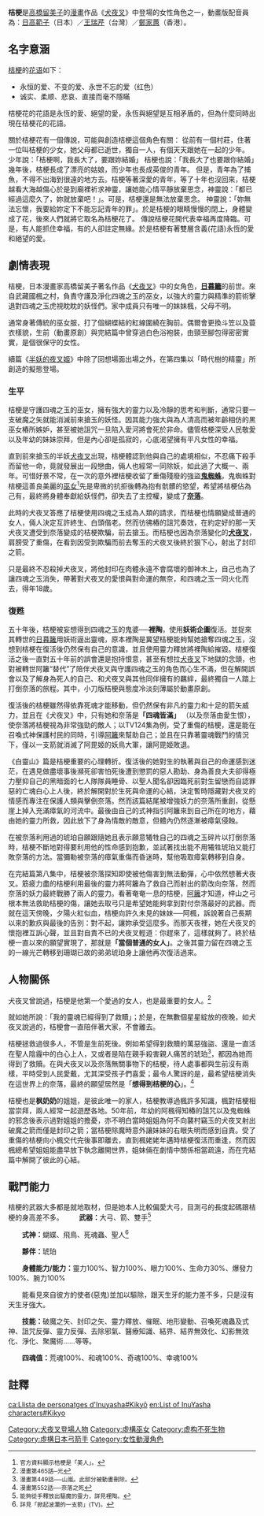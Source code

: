 {{fansite}}
{{Unreferenced|time=2014-05-26T07:42:56+00:00}}
{{NoteTA
|1=zh-cn:日暮戈薇;zh-hk:阿籬;zh-tw:日暮籬;
|2=zh-cn:枫奶奶;zh-hk:楓奶奶;zh-tw:楓姥姥;
}}
{{Japanese|japanese=桔梗|kana=ききょう|romaji=Kikyō|image=桔梗_(犬夜叉)、Kikyo_(Inuyasha).png}}
'''桔梗'''是[[高橋留美子|高橋留美子]]的[[漫畫|漫畫]]作品《[[犬夜叉|犬夜叉]]》中登場的女性角色之一，動畫版配音員為：[[日高範子|日高範子]]（日本）／[[王瑞芹|王瑞芹]]（台灣）／[[鄭家蕙|鄭家蕙]]（香港）。

==名字意涵==
[[桔梗|桔梗]]的[[花语|花语]]如下：
* 永恒的爱、不变的爱、永世不忘的爱（红色）
* 诚实、柔顺、悲哀、直接而毫不隱瞞
桔梗花的花語是永恆的愛、絕望的愛，永恆與絕望是互相矛盾的，但為什麼同時出現在桔梗花的花語。

關於桔梗花有一個傳說，可能與創造桔梗這個角色有關：
從前有一個村莊，住著一位叫桔梗的少女，她父母都已逝世，獨自一人，有個天天跟她在一起的少年。
少年說：「桔梗啊，我長大了，要跟妳結婚」
桔梗也說：「我長大了也要跟你結婚」幾年後，桔梗長成了漂亮的姑娘，而少年也長成英俊的青年。
但是，青年為了捕魚，不得不出海到很遠的地方去。桔梗等著深愛的青年，等了十年也沒回來，桔梗越看大海越傷心於是到廟裡祈求神靈，讓她能心情平靜放棄思念，神靈說：「都已經過這麼久了，妳就放棄吧！」。可是，桔梗還是無法放棄思念。
神靈說：「妳無法忘懷，我要給妳定下不能忘記青年的罪」。於是桔梗的眼睛慢慢的閉上，身體變成了花，後來人們就將它取名為桔梗花了。
傳說桔梗花開代表幸福再度降臨。可是，有人能抓住幸福，有的人卻註定無緣。於是桔梗有著雙層含義(花語)永恆的愛和絕望的愛。

==劇情表現==
桔梗，日本漫畫家高橋留美子著名作品《[[犬夜叉|犬夜叉]]》中的女角色，'''[[日暮籬|日暮籬]]'''的前世。來自武藏國楓之村，負責守護及淨化四魂之玉的巫女，以強大的靈力與精準的箭術擊退對四魂之玉虎視眈眈的妖怪們。家中成員只有唯一的妹妹楓，父母不明。

通常身著傳統的巫女服，打了個蝴蝶結的紅線圍繞在胸前。偶爾會更換斗笠以及蓑衣樣貌，生前（動畫原創）與完結篇中曾穿過白色浴袍裝，由頸至腳包得密密實實，是個很保守的女性。

續篇《[[半妖的夜叉姬|半妖的夜叉姬]]》中除了回想場面出場之外，在第四集以「時代樹的精靈」所創造的擬態登場。

===生平===
桔梗是守護四魂之玉的巫女，擁有強大的靈力以及冷靜的思考和判斷，通常只要一支破魔之矢就能消滅前來搶玉的妖怪。因其能力強大與為人清高而被年齡相仿的黑巫女樁所嫉妒，甚至被她詛咒一旦陷入愛河將會死於非命。儘管桔梗深受人民敬愛以及年幼的妹妹崇拜，但是內心卻是孤寂的，心底渴望擁有平凡女性的幸福。

直到前來搶玉的半妖[[犬夜叉_(角色)|犬夜叉]]出現，桔梗體認到他與自己的處境相似，不忍痛下殺手而留他一命，竟就發展出一段戀曲，倆人也經常一同除妖，如此過了大概一、兩年。可惜好景不常，在一次的意外裡桔梗收留了重傷殘廢的強盜'''[[犬夜叉角色列表|鬼蜘蛛]]'''，鬼蜘蛛對桔梗這善良美麗的[[巫女|巫女]]<ref><small>官方資料顯示桔梗是「美人」。</small></ref>先是卑微的抗拒後轉為抱有骯髒的慾望，希望將桔梗佔為己有，最終將身體奉獻給妖怪們，卻失去了主控權，變成了'''[[奈落|奈落]]'''。

此時的犬夜叉答應了桔梗使用四魂之玉成為人類的請求，而桔梗也情願變成普通的女人，倆人決定互許終生、白頭偕老。然而彷彿樁的詛咒奏效，在約定好的那一天犬夜叉遭受到奈落變成的桔梗欺騙，前去搶玉。而桔梗也因為奈落變化的'''[[犬夜叉_(角色)|犬夜叉]]'''，肩膀受了重傷，在看到因受到欺騙而前去奪玉的犬夜叉後終於狠下心，射出了封印之箭。

只是最終不忍殺掉犬夜叉，將他封印在肉體永遠不會腐壞的御神木上，自己也為了讓四魂之玉消失，帶著對犬夜叉的愛恨與對命運的無奈，和四魂之玉一同火化而去，得年18歲。

===復甦===
五十年後，桔梗被妄想得到四魂之玉的鬼婆──'''裡陶'''，使用'''妖術企圖'''復活。並捉來其轉世的[[日暮籬|日暮籬]]用妖術逼出靈魂，原本裡陶是冀望桔梗能夠幫她搶奪四魂之玉，沒想到桔梗在復活後仍然保有自己的意識，並且使用靈力釋放將裡陶給摧毀。桔梗復活之後一直對五十年前的誤會還是抱持恨意，甚至有想拉[[犬夜叉_(角色)|犬夜叉]]下地獄的念頭，也對被轉世阿籬“替代”了陪伴犬夜叉與守護四魂之玉的角色而心生不滿，但在解開誤會以及了解身為死人的自己、和犬夜叉與其他同伴擁有的羈絆，最終獨自一人踏上打倒奈落的旅程。其中，小刀版桔梗與態度冷淡刻薄屬於動畫原創。

復活後的桔梗雖然得依靠死魂才能移動，但仍然保有非凡的靈力和十足的箭矢威力，並且在《犬夜叉》中，只有她和奈落是'''「四魂皆滿」''' （以及奈落由愛生恨），使奈落將桔梗視為非常強勁的敵人；以TV124集為例，受了重傷的桔梗，還是能在召喚式神保護村民的同時，引導[[阿籬|阿籬]]來幫助自己；並且在只靠著靈魂戰鬥的情況下，僅以一支箭就消滅了阿毘姬的妖鳥大軍，讓阿毘姬敗退。

《白靈山》篇是桔梗重要的心理轉折。復活後的她對生的執著與自己的命運感到迷茫，在遇見做盡壞事後瀕死卻害怕死後遭到懲罰的惡人勘助、身為善良大夫卻得極力壓抑自己的黑暗面的七人隊隊員睡骨、以聖人聞名卻因臨死前對生留戀而自認罪惡的亡魂白心上人後，終於解開對於生死與命運的心結，決定暫時隱藏對犬夜叉的情感而專注在保護人類與擊倒奈落。然而該篇結尾被增強妖力的奈落所重創，從懸崖上掉入充滿瘴氣的河流中。最後由自己的式神指引阿籬來到自己所在的地方，藉由她的靈力所救，因此放下了身為情敵的敵意，但體內仍然逐漸被瘴氣侵蝕。

在被奈落利用過的琥珀自願跟隨她且表示願意犧牲自己的四魂之玉碎片以打倒奈落時，桔梗不斷地對得要利用他的性命感到抱歉，並試著找出能不用犧牲琥珀又能打敗奈落的方法。當彌勒被奈落的瘴氣重傷而昏迷時，幫他吸取瘴氣轉移到自身。

在完結篇第八集中，桔梗被奈落探知即使被他傷害到無法動彈，心中依然想著犬夜叉。筋疲力盡的桔梗利用最後的靈力將阿籬為了救自己而射出的箭改向奈落，然而奈落的妖力最終戰勝了兩人的靈力。看著奄奄一息的桔梗，[[阿籬|阿籬]]才知道，梓山之弓根本無法救助桔梗的傷，讓她去取弓只是希望她能夠拿到對付奈落最好的武器。而就在這天傍晚，夕陽火紅似血，桔梗向許久未見的妹妹──阿楓，訴說著自己長期以來的歉疚與最後的告別：對不起，讓妳承受這麼多。而那天夜裡，她在犬夜叉的懷抱裡互訴心聲，並且對自責不已的犬夜叉輕道：你趕來了，這樣就夠了。終於桔梗一直以來的願望實現了，那就是'''「當個普通的女人」'''。之後其靈力留在四魂之玉的一線光芒轉移到珊瑚已故的弟弟琥珀身上讓他再次復活過來。

==人物關係==
犬夜叉曾說過，桔梗是他第一个愛過的女人，也是最重要的女人。<ref><small>漫畫第465話─光</small></ref>

就如她所說：「我的靈魂已經得到了救贖」；於是，在無數個星星綻放的夜晚，如犬夜叉說過的，桔梗會一直陪伴著大家，不會離去。

桔梗拯救過很多人，不管是生前死後。例如希望得到救贖的萬惡強盜、還是一直活在聖人陰霾中的白心上人，又或者是陷在親手殺害親人痛苦的琥珀<ref><small>漫畫第449話──山嵐。此部分被動畫刪除。</small></ref>，都因為她而得到了救贖。在與犬夜叉以及奈落無關事物下的桔梗，待人處事都與生前沒有兩樣，平時受到人民愛戴，尤其深受孩子們喜愛；最令人驚訝的是，最希望桔梗消失在這世界上的奈落，最終的願望居然是「'''想得到桔梗的心'''」。<ref><small>漫畫第552話──奈落之死</small></ref>

桔梗也是'''枫奶奶'''的姐姐，是彼此唯一的家人，桔梗教導過楓許多知識，楓對桔梗相當崇拜，兩人經常一起遊歷各地。50年前，年幼的阿楓得知樁的詛咒以及鬼蜘蛛的邪念後表示過對姐姐的擔憂，亦不明白當時姐姐為何不向襲村竊玉的犬夜叉射出破魔之箭而僅是封印之箭；當桔梗除魔時意外讓妹妹的右眼失明而感到自責。受了重傷的桔梗向小楓交代完後事即離去，直到楓姥姥年邁時桔梗復活而重逢，然而因楓總希望姐姐能盡早放下執念離開世界，姐妹倆在劇情中關係相當疏遠，而在完結篇中解開了彼此的心結。

==戰鬥能力==
桔梗的武器大多都是就地取材，但是她本人比較偏愛大弓，目測弓的長度起碼跟桔梗的身高差不多。
　　'''武器：'''大弓、箭、雙手<ref><small>能夠從手釋放出驅魔的靈力，詳見裡陶。</small></ref>

　　'''式神：'''蝴蝶、飛鳥、死魂蟲、聖人<ref><small>詳見「掀起波瀾的一支箭」(TV)。</small></ref>

　　'''夥伴：'''琥珀

　　'''身體能力/能力：'''靈力100%、智力100%、眼力100%、生命力30%、爆發力100%、腕力100%

　　能看見來自彼方的使者(惡鬼)並加以驅除，跟天生牙的能力差不多，只是沒有天生牙強大。

　　'''技能：'''破魔之矢、封印之矢、靈力釋放、催眠、地形變動、召喚死魂蟲及式神、詛咒反彈、靈力反彈、去除邪氣、醫療知識、結界、結界無效化、幻影無效化、淨化、聚魔術……等等。

　　'''四魂值：'''荒魂100%、和魂100%、奇魂100%、幸魂100%

==註釋==
{{reflist}}

{{犬夜叉}}
{{DEFAULTSORT:Kikyou}}
[[Category:犬夜叉登場人物|Category:犬夜叉登場人物]]
[[Category:虛構巫女|Category:虛構巫女]]
[[Category:虚构不死生物|Category:虚构不死生物]]
[[Category:虛構日本弓箭手|Category:虛構日本弓箭手]]
[[Category:女性動漫角色|Category:女性動漫角色]]

[[ca:Llista_de_personatges_d'Inuyasha#Kikyō|ca:Llista de personatges d'Inuyasha#Kikyō]]
[[en:List_of_InuYasha_characters#Kikyo|en:List of InuYasha characters#Kikyo]]